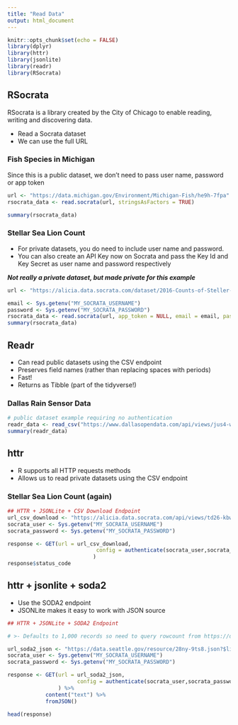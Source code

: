 ```yaml
---
title: "Read Data"
output: html_document
---
```


```r
knitr::opts_chunk$set(echo = FALSE)
library(dplyr)
library(httr)
library(jsonlite)
library(readr)
library(RSocrata)
```
## RSocrata

RSocrata is a library created by the City of Chicago to enable reading, writing and discovering data.

- Read a Socrata dataset
- We can use the full URL

### Fish Species in Michigan

Since this is a public dataset, we don't need to pass user name, password or app token

```r
url <- "https://data.michigan.gov/Environment/Michigan-Fish/he9h-7fpa"
rsocrata_data <- read.socrata(url, stringsAsFactors = TRUE)

summary(rsocrata_data)
```

### Stellar Sea Lion Count

- For private datasets, you do need to include user name and password.
- You can also create an API Key now on Socrata and pass the Key Id and Key Secret as user name and password respectively

***Not really a private dataset, but made private for this example***

```r
url <- "https://alicia.data.socrata.com/dataset/2016-Counts-of-Steller-Sea-Lions/td26-kbwz"

email <- Sys.getenv("MY_SOCRATA_USERNAME")
password <- Sys.getenv("MY_SOCRATA_PASSWORD")
rsocrata_data <- read.socrata(url, app_token = NULL, email = email, password = password, stringsAsFactors = TRUE)
summary(rsocrata_data)
```

## Readr

- Can read public datasets using the CSV endpoint
- Preserves field names (rather than replacing spaces with periods)
- Fast!
- Returns as Tibble (part of the tidyverse!)

### Dallas Rain Sensor Data

```r
# public dataset example requiring no authentication
readr_data <- read_csv("https://www.dallasopendata.com/api/views/jus4-wys9/rows.csv?accessType=DOWNLOAD")
summary(readr_data)
```

## httr

- R supports all HTTP requests methods
- Allows us to read private datasets using the CSV endpoint

### Stellar Sea Lion Count (again)

```r
## HTTR + JSONLite + CSV Download Endpoint
url_csv_download <- "https://alicia.data.socrata.com/api/views/td26-kbwz/rows.csv?accessType=DOWNLOAD"
socrata_user <- Sys.getenv("MY_SOCRATA_USERNAME")
socrata_password <- Sys.getenv("MY_SOCRATA_PASSWORD")

response <- GET(url = url_csv_download,
                            config = authenticate(socrata_user,socrata_password, type = "basic")
                           )
response$status_code
```

## httr + jsonlite + soda2

- Use the SODA2 endpoint
- JSONLite makes it easy to work with JSON source

```r
## HTTR + JSONLite + SODA2 Endpoint

# >- Defaults to 1,000 records so need to query rowcount from https://data.seattle.gov/resource/28ny-9ts8.json?$select=count(*) or request reasonably large number of rows https://data.seattle.gov/resource/28ny-9ts8.json?$limit=50000 for full dataset

url_soda2_json <- "https://data.seattle.gov/resource/28ny-9ts8.json?$limit=50000"
socrata_user <- Sys.getenv("MY_SOCRATA_USERNAME")
socrata_password <- Sys.getenv("MY_SOCRATA_PASSWORD")

response <- GET(url = url_soda2_json,
                      config = authenticate(socrata_user,socrata_password, type = "basic")
                ) %>% 
            content("text") %>% 
            fromJSON()

head(response)
```
